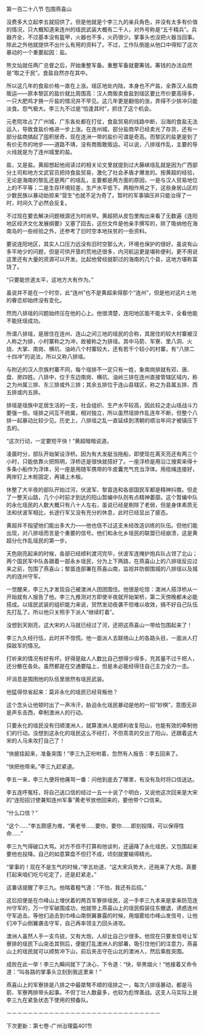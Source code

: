 

第一百二十八节 包围燕喜山

没费多大立起李五就招供了。但是他就是个李三九的亲兵角色，并没有太多有价值的情况，只大概知道来连州的瑶民武装大概有二千人，对外号称是“五千精兵”。兵器齐全，不过基本没有盔甲，火器也不多，火药很少。掌事头也没把火器当回事。除此之外他就提供不出什么有用的资料了。不过，工作队倒是从他口中得知了这次暴动的一个重要起因：盐。

熊文灿就任两广总督之后，开始重整军备。重整军备就要筹钱。筹钱的办法自然是“取之于民”。食盐自然亦在其中。

所以这几年的食盐价格一直在上涨。瑶区地处内陆，本身也不产盐，全靠汉人盐商贩运――原本黎区的盐价就比周围高：汉人商贩卖食盐到瑶区要比市价要高得多，一只大肥鸡才换一斤盐的情况并不罕见。这几年更是翻倍的涨，弄得不少排冲只能淡食。怨气极大。李三九不过是“恰逢其时”，抓住了这个机会。

元老院攻占了广州城，广东各处都在打仗，食盐贸易的线路中断，沿海的食盐无法运入，导致食盐价格进一步上涨。在连州城，部分盐商早已经卖光了存货，还有一部分盐商搞起了囤积居奇，现在连洲一带的盐价可谓是奇高。而黎区的盐更是到了有价无市的地步――道路不靖，没有商贩敢贩运。可以说，八排瑶作乱，主要的导火线就是为了连州城里的盐。

盐，又是盐。黄超想起他阅读过的相关论文里就提到过大藤峡瑶乱就是因为广西部分土司和地方文武官员把持食盐贸易，激化了社会矛盾才爆发的。按黄超的经验，无论是海南的黎乱还是两广的瑶乱，主要都是两方面的原因，一是与汉人贸易地位上的不平等；二是生存环境较差，生产水平低下。两相作用之下，这些身居山区的少数民族以暴动劫掠来“营生”也就不足为奇了。暂时的军事镇压并只能治得了一时，时间久了必然会反复。

不过现在要去解决问题根源还为时尚早。黄超把从皮包里掏出来看了无数遍《连阳地区经济文化发展纲要》又塞了回去，这份文件是他亲手撰写的，除了吸纳他在海南岛的一些经验之外，还参考了旧时空本地扶贫的一些资料。

要说连阳地区，其实人口压力远没有旧时空那么大，环境也保护的很好。虽说有山多平地少的问题，但是可供开垦的荒地还很多，内河航运更是堪称便利，更不用说这里还有大量的资源可以开发。比起他曾经就职过的海南的几个县，这地方堪称富饶了。

“只要能世道太平，这地方大有作为。”

虽说并不是在一个时空，此“连州”也不是黄超来得那个“连州”，但是他对这片土地的眷恋却始终没有变化。

然而八排瑶的问题始终压在他的心上。他很清楚，连阳地区能不能太平，全看他能不能抚瑶成功。

所谓八排瑶，是居住在连州、连山之间三地的瑶民的合称，其居住的较大村寨被汉人称之为排，小村寨称之为冲，故被称之为排瑶。其中马箭、军寮、里八洞、火烧、大掌、南岗、横坑、油岭八个村寨较大，还有若干个较小的村寨，有“八排二十四冲”的说法，所以又称八排瑶。

与附近的汉人宗族村寨不同，每个瑶排不一定只有一姓，象南岗排就有邓、唐、盘、房四姓。八排中，位于东边南岗、横坑、油岭三排在连州直接管辖区域内，称之为州属三排、东三排或外三排；其余五排位于连山县辖区，称之为县属五排、西五排或内五排。

排瑶是瑶族中定居生活的一支，社会组织、生产水平较高，因此较之走山瑶战斗力要强一些。瑶排之间互不统属，相对独立，所以虽然瑶排作乱连年不断，但整个八排一起暴动比较少见。历史上，八排瑶之乱一直延续到清朝的顺治年间才被镇压下去的。

“这次行动，一定要短平快！”黄超暗暗说道。

凌晨时分，部队开始架设浮桥。因为有大发艇当拖船，即使现在离天亮还有两三个小时，只能依靠火把照明，浮桥还是很快就搭好了。一座浮桥是用沿江搜索来得十多条小船作为浮体，另一座是用随军携带的牛皮囊充气充当浮体。用缆绳连接好，两岸钉上木桩固定，再铺上木板。

休整了大半夜的部队开始过河，伏波军、黎苗连和各部国民军都是精神抖擞。但走了一整天山路，几个小时前才到达的阳山暂编中队则有点精神萎靡。这个暂编中队的永化瑶民的人数大概只有八十人左右，虽说已经是剔除了老弱，但是身体素质无法和伏波军相比，长途行军又没有充分的休息，此时已经显出了疲态。

黄超并不指望他们能出多大力――他也信不过这支未经改造训练的队伍。但他们能出现，对八排瑶而言是个重要的信号。他们和永化乡瑶民的联盟已经崩溃，这是黄超分化作乱瑶民的第一步。

天色刚亮起来的时候，各部已经顺利渡河完毕，伏波军连掩护炮兵队占领了北山；两个国民军中队各跟着一部永乡瑶民，分为上下两路，在燕喜山上的八排瑶反应过来之前，包围了燕喜山；黎苗连部署在燕喜山南，监视并防御围城的八排瑶以及城内的连州守军。

一觉醒来，李三九才发现自己被澳洲人团团围住。他很是吃惊：澳洲人搭浮桥从一开始就有人报告了他。李三九推测对方即使半夜就开始架桥，第二天傍晚都未必能搭成。以瑶民武装的组织能力来说，贸然发动夜袭不但难以收效，搞不好自己队伍先打乱了。所以他只关照手下派人“继续盯着”。

没想到天刚亮，这大宋的人马就已经过了河，还把这燕喜山一带给包围起来了！

李三九久经行伍，此时并不惊慌。他一面派人去联络山上的各路头目，一面派人打探敌军的情况。

打听来的情况有好有坏。好得是敌人人数比自己想得少得多，充其量不过千把人，还分散在各处。虽然都是在交通要隘上，但是未必能经得住自己主力全力一击。

坏消息是围困他的队伍里居然有瑶民武装。

他猛得惊省起来：莫非永化的瑶民已经背叛他？

这个念头让他顿时出了一声冷汗，胁迫永化瑶民暴动是他的一招“妙棋”，意图无非是声东击西，牵制澳洲人的行动。

只要永化的瑶民没有归顺澳洲人，就算澳洲人能顺利收复阳山，也能有效的牵制他们的行动。没想到这永化的瑶民这么不经打，不但乖乖的交出了阳山，还跟着这大宋的人马来攻打自己了！

“快披挂起来，准备突围！”李三九正吩咐着，忽然有人报告：李五回来了。

“快把他带来。”李三九赶紧道。

李五一来，李三九便将他痛骂一番：问他到底去了哪里，有没有及时将口信送达。

李五连呼冤枉，将自己送口信的经过一五一十说了个明白，又说他这次回来是大宋的“连阳招讨使兼知连州军事”黄老爷放他回来的，要他带个口信来。

“什么口信？”

“这个……”李五颇感为难，“黄老爷……要你，要你……即刻投降，可以保得性命……”

李三九气得破口大骂。对方不但不打算和他谈判，还逼降了永化瑶民，又包围起来要他也投降。自己的如意算盘不但打不成，顷刻就要输得精光。

“掌事的！现在不是生气的时候，”李五劝道，“这大宋兵势大，还拖来了大炮，真要打起来咱们吃亏吃定了，还是赶紧走。”

这番话提醒了李三九。他喘着粗气道：“不怕，我还有后招。”

这后招便是在巾峰山上埋伏着的两百军寮排瑶民，这一手李三九本来是拿来防范连州守军的，万一守军破围成功，他就带上燕喜山上的瑶民假装往东撤退，诱惑连州守军追击。等他们追击到巾峰山南侧翼暴露的时候，用烟雾给巾峰山发信号，让他们冲下山侧翼袭击守军，自己再率领主力回头进攻。

澳洲人虽然人手一支鸟铳，又有大炮，人却比自己少很多。他现在只要发信号让军寮排的瑶民下山突击其侧后，便能打乱澳洲人的部署，吸引住他们的注意力，燕喜山上的瑶民就可以顺势冲下山，前后夹击守在山北的澳洲人，然后乘胜突围。

成败在此一举！李三九瞬间就下了决心，下令道：“快，举黑烟火！”他接着又命令道：“叫各路的掌事头立刻到我这里来！”

燕喜山上的军寮排是八排之中最桀骜不顺的瑶排之一，每次八排瑶暴动，都是马箭、军寮两排带头起事。不但丁壮人数最多，也较为彪悍善战。这支人马实际上是李三九在紧急状态下使用的预备队。

－－－－－－－－－－－－－－－－－－－－－－－－－－－－－

下次更新：第七卷-广州治理篇401节

